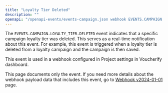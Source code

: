 ```yaml
---
title: "Loyalty Tier Deleted"
description: ""
openapi: "/openapi-events/events-campaign.json webhook EVENTS.CAMPAIGN.LOYALTY_TIER.DELETED"
---
```


The `EVENTS.CAMPAIGN.LOYALTY_TIER.DELETED` event indicates that a specific campaign loyalty tier was deleted. This serves as a real-time notification about this event. For example, this event is triggered when a loyalty tier is deleted from a loyalty campaign and the campaign is then saved.

This event is used in a webhook configured in Project settings in Voucherify dashboard.

<note>This page documents only the event. If you need more details about the webhook payload data that includes this event, go to [Webhook v2024-01-01](/api-reference/introduction-to-webhooks "Introduction to webhooks v2024-01-01") page.</note>
